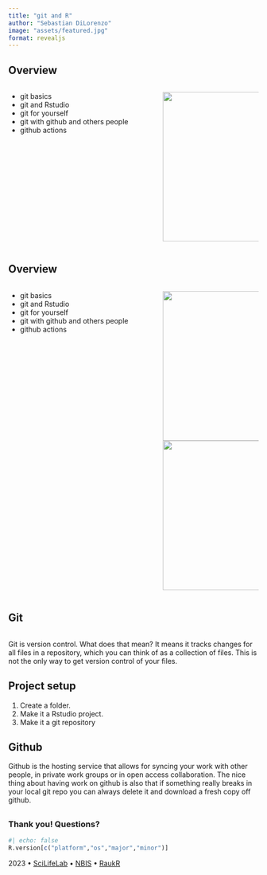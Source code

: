 ```yaml
---
title: "git and R"
author: "Sebastian DiLorenzo"
image: "assets/featured.jpg"
format: revealjs
---
```


## Overview

<!-- 
Outline:
What is git and what is it good for?
Set-up (do together or leave for lab? Many people probably already have git setup on their machines...)
Using git for yourself
Using git with Rstudio
Using git with others
Using github actions
-->

:::: {.columns}
::: {.column width="60%"}
- git basics
- git and Rstudio
- git for yourself
- git with github and others people
- github actions
:::

::: {.column width="40%"}
![](https://github.githubassets.com/images/modules/logos_page/GitHub-Mark.png){width="300px"}
:::
::::

::: notes
:::


## Overview

:::: {.columns}
::: {.column width="60%"}
- git basics
- git and Rstudio
- git for yourself
- git with github and others people
- github actions
:::

::: {.column width="40%"}
![](https://github.githubassets.com/images/modules/logos_page/GitHub-Mark.png){width="300px"}
![](https://git-scm.com/images/logos/downloads/Git-Icon-1788C.png){width="300px"}
:::
::::

## Git

```r

```

::: notes
Git is version control. What does that mean? It means it tracks changes for all files in a repository, which you can think of as a collection of files.
This is not the only way to get version control of your files.
:::

## Project setup

::: notes
1. Create a folder.
2. Make it a Rstudio project.
3. Make it a git repository
:::

## Github

::: notes
Github is the hosting service that allows for syncing your work with other people, in private work groups or in open access collaboration.
The nice thing about having work on github is also that if something really breaks in your local git repo you can always delete it and download a fresh copy off github.
:::

##  {background-image="../../assets/images/cover.jpg"}

### Thank you! Questions?

```r
#| echo: false
R.version[c("platform","os","major","minor")]
```

[2023 • [SciLifeLab](https://www.scilifelab.se/) • [NBIS](https://nbis.se/) • [RaukR](https://nbisweden.github.io/workshop-RaukR-2306/)]{.smaller}